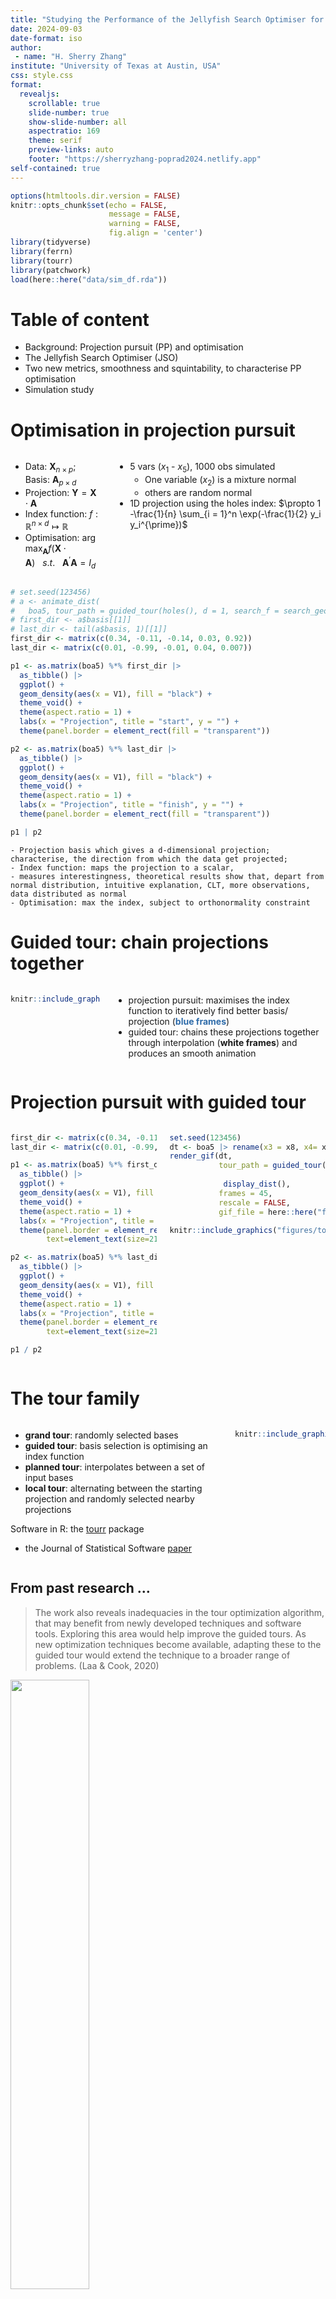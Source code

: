 ```yaml
---
title: "Studying the Performance of the Jellyfish Search Optimiser for the Application of Projection Pursuit"
date: 2024-09-03
date-format: iso
author: 
 - name: "H. Sherry Zhang"
institute: "University of Texas at Austin, USA"
css: style.css
format: 
  revealjs:
    scrollable: true
    slide-number: true
    show-slide-number: all
    aspectratio: 169
    theme: serif
    preview-links: auto
    footer: "https://sherryzhang-poprad2024.netlify.app"
self-contained: true
---
```


```r
options(htmltools.dir.version = FALSE)
knitr::opts_chunk$set(echo = FALSE, 
                      message = FALSE, 
                      warning = FALSE,
                      fig.align = 'center')
library(tidyverse)
library(ferrn)
library(tourr)
library(patchwork)
load(here::here("data/sim_df.rda"))
```

# Table of content

- Background: Projection pursuit (PP) and optimisation
- The Jellyfish Search Optimiser (JSO)
- Two new metrics, smoothness and squintability, to characterise PP optimisation
- Simulation study

# [Optimisation in projection pursuit]{.r-fit-text} {.smaller}

::: columns
::: column
-   Data: $\mathbf{X}_{n \times p}$; Basis: $\mathbf{A}_{p\times d}$
-   Projection: $\mathbf{Y} = \mathbf{X} \cdot \mathbf{A}$
-   Index function: $f: \mathbb{R}^{n \times d} \mapsto \mathbb{R}$
-   Optimisation: $\arg \max_{\mathbf{A}} f(\mathbf{X} \cdot \mathbf{A}) ~~~ s.t. ~~~ \mathbf{A}^{\prime} \mathbf{A} = I_d$
:::

::: column
-   5 vars ($x_1$ - $x_5$), 1000 obs simulated
    -   One variable ($x_2$) is a mixture normal
    -   others are random normal
-   1D projection using the holes index: $\propto 1 -\frac{1}{n} \sum_{i = 1}^n \exp(-\frac{1}{2} y_i y_i^{\prime})$
:::
:::

```r
# set.seed(123456)
# a <- animate_dist(
#   boa5, tour_path = guided_tour(holes(), d = 1, search_f = search_geodesic))
# first_dir <- a$basis[[1]]
# last_dir <- tail(a$basis, 1)[[1]]
first_dir <- matrix(c(0.34, -0.11, -0.14, 0.03, 0.92))
last_dir <- matrix(c(0.01, -0.99, -0.01, 0.04, 0.007))

p1 <- as.matrix(boa5) %*% first_dir |> 
  as_tibble() |> 
  ggplot() + 
  geom_density(aes(x = V1), fill = "black") + 
  theme_void() + 
  theme(aspect.ratio = 1) + 
  labs(x = "Projection", title = "start", y = "") + 
  theme(panel.border = element_rect(fill = "transparent"))

p2 <- as.matrix(boa5) %*% last_dir |> 
  as_tibble() |> 
  ggplot() + 
  geom_density(aes(x = V1), fill = "black") + 
  theme_void() + 
  theme(aspect.ratio = 1) + 
  labs(x = "Projection", title = "finish", y = "") + 
  theme(panel.border = element_rect(fill = "transparent"))

p1 | p2
```

::: notes
```         
- Projection basis which gives a d-dimensional projection; characterise, the direction from which the data get projected; 
- Index function: maps the projection to a scalar, 
- measures interestingness, theoretical results show that, depart from normal distribution, intuitive explanation, CLT, more observations,  data distributed as normal
- Optimisation: max the index, subject to orthonormality constraint
```
:::

# [Guided tour: chain projections together]{.r-fit-text} {.smaller}

::: columns
::: column
```r
knitr::include_graphics("figures/tour-path.png")
```
:::

::: column
-   projection pursuit: maximises the index function to iteratively find better basis/ projection ([**blue frames**]{style="color:#2E6BA9"})
-   guided tour: chains these projections together through interpolation (**white frames**) and produces an smooth animation

:::
:::

# [Projection pursuit with guided tour]{.r-fit-text} {.smaller}

::: columns
::: column
```r
first_dir <- matrix(c(0.34, -0.11, -0.14, 0.03, 0.92))
last_dir <- matrix(c(0.01, -0.99, -0.01, 0.04, 0.007))

p1 <- as.matrix(boa5) %*% first_dir |> 
  as_tibble() |> 
  ggplot() + 
  geom_density(aes(x = V1), fill = "black") + 
  theme_void() + 
  theme(aspect.ratio = 1) + 
  labs(x = "Projection", title = "start", y = "") + 
  theme(panel.border = element_rect(fill = "transparent"), 
        text=element_text(size=21))

p2 <- as.matrix(boa5) %*% last_dir |> 
  as_tibble() |> 
  ggplot() + 
  geom_density(aes(x = V1), fill = "black") + 
  theme_void() + 
  theme(aspect.ratio = 1) + 
  labs(x = "Projection", title = "finish", y = "") + 
  theme(panel.border = element_rect(fill = "transparent"), 
        text=element_text(size=21))

p1 / p2
```
:::

::: column
```r
set.seed(123456)
dt <- boa5 |> rename(x3 = x8, x4= x9, x5= x10)
render_gif(dt,
           tour_path = guided_tour(holes(), d = 1, 
                                   search_f = search_geodesic),
            display_dist(),
           frames = 45,
           rescale = FALSE,
           gif_file = here::here("figures", "tour-demo.gif"))

```

```r
knitr::include_graphics("figures/tour-demo.gif")
```
:::
:::


# The tour family {.smaller}

::: columns
::: {.column width="70%"}
-   **grand tour**: randomly selected bases
-   **guided tour**: basis selection is optimising an index function
-   **planned tour**: interpolates between a set of input bases
-   **local tour**: alternating between the starting projection and randomly selected nearby projections

Software in R: the [tourr](https://ggobi.github.io/tourr/index.html) package

-   the Journal of Statistical Software [paper](https://www.jstatsoft.org/article/view/v040i02)
:::

::: {.column width="30%"}
```r
knitr::include_graphics("figures/tourr-logo.png")
```
:::
:::

<!-- ## This is what you get from just projection pursuit, this is what you get when you add guided tour {.smaller} -->

<!-- penguins data, cluster -->


## From past research ... {.smaller}

> The work also reveals inadequacies in the tour optimization algorithm, that may benefit from newly developed techniques and software tools. Exploring this area would help improve the guided tours. As new optimization techniques become available, adapting these to the guided tour would extend the technique to a broader range of problems. (Laa & Cook, 2020)

::: {layout-ncol=4}

![](figures/pca-plot.png){width=50%} 

![](figures/pca.gif){width=50%} 

![](figures/tour.gif){width=50%} 

![](figures/tour-frame078.png){width=50%} 
:::

# Now, let's investigate a new optimiser

## The Jellyfish search optimiser {.smaller}

*Chou, J. S., & Truong, D. N. (2021). A novel metaheuristic optimizer inspired by behavior of jellyfish in ocean. Applied Mathematics and Computation, Volume 389, 125535.*

![](figures/JSO-paper.png){fig-align="center"}

## [The Jellyfish search optimiser algorithm]{.r-fit-text} {.smaller}

**Initialise** jellyfishes in the search space

**Calculate** the time control parameter: $c_t = | (1 - \frac{t}{\text{Max}_\text{iter}} (2 \times \text{rand}(0, 1) - 1) |$ 

  where $t$ is the number of iterations

<br>

**For each jellyfish $A_i$ at time $t$: IF $c_t >= 0.5$ THEN **

*(jellyfish follows ocean current)*

$$A_i(t + 1) = A_i(t) + \text{rand}(0, 1) \times \overrightarrow{\text{trend}}$$
 
 $$\overrightarrow{\text{trend}} = A^* - \beta \times \text{rand}(0, 1) \times \mu$$
 
where $X^*$ is the best jellyfish, $\beta = 3$, and $\mu$ is the mean of the current jellyfishes
 
## [The Jellyfish search optimiser algorithm]{.r-fit-text} {.smaller}

**IF $c_t < 0.5$ THEN ** *(jellyfish follows ocean current)*

...

**ELSE IF $\text{rand}(0, 1) > (1 - c(t))$ **

*(jellyfish exhibits passive motions)* 
  $$A_i(t + 1) = A_i(t) + \gamma \times \text{rand}(0, 1) \times (U_b - L_b)$$
where $\gamma = 0.1$ and $U_b - L_b = 1$ are used 
 
**ELSE **

*(jellyfish exhibits active motions)*
 
  $$A_i(t + 1) = A_i(t) +  \text{rand}(0, 1) \times \overrightarrow{\text{Direction}}$$
  
\begin{equation}  
  \overrightarrow{\text{Direction}} = 
  \begin{cases}
  
  A_j(t) - A_i(t) \quad \text{if} \quad f(X \cdot A_i) \ge f(X \cdot A_j) \\
  A_i(t) - A_j(t) \quad \text{if} \quad f(X \cdot A_i) < f(X \cdot A_j) \\
  
  \end{cases}

\end{equation}

where  $A_j$ is a randomly selected jellyfish

<!-- ## Some visualisation of the optimiser {.smaller} -->

<!-- - lots of paths -->

<!-- - one of them go really close to the optimal -->

# [Properties of the index function <br> for characterising the optimisation task]{.r-fit-text}

## [Properties proposed: smoothness, squintability, and speed]{.r-fit-text}

![](figures/PPI-property-paper.png)


*The paper also mentions flexibility and rotation invariance but they are less relevant for the optimisation*

## Smoothness {.smaller}

Theoretically can be defined by the Sobolev index $k$ in the Sobolev space $W^{k, p}(\mathbb{R})$. 

Computationally, random projections in the space can be seen as a random fields, hence fit a Gaussian process model with a Matérn covariance function.

![](figures/smoothness.png)

Matérn covariance function: $K(u)=K_{\nu,\eta,\ell}(u):=\eta^2\frac{\left(\sqrt{2\nu}\frac{u}{\ell}\right)^{\nu}}{\Gamma(\nu)2^{\nu-1}}\mathcal{K}_{\nu}\left(\sqrt{2\nu}\frac{u}{\ell}\right)\ , u\geq0$


where $\nu>0$ is the smoothness parameter, $\eta$ is the outputscale, $\ell$ is the lengthscale, and $\mathcal{K}_\nu$ is the modified Bessel function. 

## Squintability

A small squint angle because you have to be very close to the optimal
projection plane to be able to see the structure of the data.

![](figures/squintability-comic.png){fig-align="center"}

## Define Squintability {.smaller}

::::columns

:::{.column width=50%}
**Projection distance** between two bases $A$ and $A^*$, $d(A, A^*)$:

$$d(A, A^*) = \lVert AA^\prime - A^*A^{*\prime}\  \rVert _F$$

where $\lVert . \rVert _F$ denotes the Frobenius norm, given by
$\lVert M \rVert _F = \sqrt{\sum_{ij} M_{ij}^2}$. 

<br> 

**Index-distance curve** $g$ maps $d(A, A^*)$ to the index value $f(XA)$, such that $$g(d(A, A^*)) = f(XA)$$
:::

:::{.column width=50%}

```r
dt <- tibble(x = seq(0, 2, 0.02), 
       y = 1/ (1 + exp(3.5 * (x - 1.1)))) |> 
  mutate(dy = abs(y - lag(y)))

dt |>
  ggplot(aes(x = x, y = y)) + 
  geom_line() + 
  geom_point(data = dt |> filter(x == 1.1), color = "red", size = 3) + 
  geom_abline(intercept = 0.0175 / 0.02 * 1.1 + 0.5, slope = -0.0175/0.02, 
              linetype = "dashed") + 
  geom_segment(aes(x = 1.1, y = 0.5, yend = -Inf), linetype = "dashed") + 
  geom_label(aes(x = 1, y = 0.9, label = "max gradient on \n the curve: -0.4625")) + 
  geom_label(aes(x = 1.25, y = 0, label = "d = 1.1")) + 
  
  theme_bw() + 
  labs(x = "Projection distance", y = "Index value") 


```

**Squintability**: 

$$\varsigma(f) = -c \times \max_{d} g'(d) \times \arg \max_{d} g'(d)$$

use c = 4 to be consistent with estimating with parametric model

:::

::::


## Calculate squintability {.smaller}

![](figures/squintability.png)

**sigmoid curve**: $\ell(x):=\frac{1}{1+\exp(\theta_{3}(x-\theta_{2}))}\ $ such that $\ell(\theta_2)=0.5$

**parametric model**: $f(x)=(\theta_{1}-\theta_{4})\frac{\ell(x)-\ell(x_{\max})}{\ell(0)-\ell(x_{\max})}+\theta_{4}\ $ such that $f(0) = \theta_1$ and $f(x_{\text{max}}) = \theta_4$

**Squintability: ** $\varsigma=\frac{(\theta_{1}-\theta_{4})\theta_{2}\theta_{3}}{\ell(0)-\ell(x_{\max})}$ 

# [Simulation: Link JSO optimisers <br> with smoothness, squintability <br> and others]{.r-fit-text}

## Simulation setup {.smaller}

```r
dt <- tibble(
  shape = c(rep("pipe", 4), rep("sine", 8)),
  index = c(rep("holes", 4), "MIC", "MIC", "TIC", "TIC", "dcor2d", "loess2d", "splines2d", "stringy"),
  d = c(6, 8, 10, 12, 6, 8, 6, 8, 6, 6, 6, 6)
)
```

:::columns

:::column

**the "pipe" shape**:

the holes index 

data dimension d = 6, 8, 10, 12

```r
p1 <- ferrn::pipe1000 |> as_tibble() |> ggplot(aes(x = V1, y = V3)) + geom_point() + labs(x = "", y = "")
p2 <- ferrn::pipe1000 |> as_tibble() |> ggplot(aes(x = V5, y = V6)) + geom_point() + labs(x = "", y = "")
p1 | p2
```

* different JSO hyper-parameters: 

    * number of jellyfishes (20, 50, 100)
    * maximum number of iteration (50, 100)

:::

:::column

**the "sine" shape**:

index function:  *"MIC", "TIC", "dcor2d", "loess2d", "splines2d", "stringy"*

data dimension d = 6

```r
p1 <- ferrn::sine1000 |> as_tibble() |> ggplot(aes(x = V1, y = V2)) + geom_point() + labs(x = "", y = "")
p2 <- ferrn::sine1000 |> as_tibble() |> ggplot(aes(x = V5, y = V6)) + geom_point() + labs(x = "", y = "")
p1 | p2
```

For "MIC" and "TIC", d = 8 is also included

:::


:::

## [A flavour of the indexes]{.r-fit-text} {.smaller} 

The `loess` index: $$I_{\text{loess}}(A) = \max \left(1 - \frac{var(e^{\text{loess}}_{y_1 \sim y_2})}{var(y_1)}, 1 - \frac{var(e^{\text{loess}}_{y_2 \sim y_1})}{var(y_2)}\right)$$

The `stringy` index: 

non-smooth index based on scagnostics. It measures the proportion of vertices with two edges in the minimum spanning tree (MST) of the projection to detect whether the projection forms a straight line. The index is calculated as

$$I_{stringy}(A) = \frac{\text{number of vertices with 2 edges}}{\text{number of total vertices with more than one edge}} $$ 


## Sucess rate {.smaller}


50 repetitions for each case to calculate success rate

xxx out of 50 that finds a final index value within 0.05 of the best index value found among all 50 simulations 

![](figures/success-rate.png){fig-align="center"}

## The generalised linear model  {.smaller}

*a binomial family and a logit link function*

<center>success rate ~ smoothness + squintability + n_jellies + max_tries + d + long_time</center>

data pre-processing: 

1) divide `n_jellies` and `max_tries` by 10 for interpretation, 
2) new binary variable `long_time` for average run time over 30 seconds

```r
sim_df |> 
  dplyr::select(index, d, smoothness, 
    squintability, n_jellies, max_tries, 
    -I_max, P_J, time) |> 
  mutate(time = as.numeric(time)) |>
  arrange(index, d, n_jellies, max_tries) |> 
  head(5) |> 
  knitr::kable(digits = 2,  
        col.names = c("index", "d", 
          "smoothness", "squintability", 
          "n. jellyfish", 
          "max. tries", 
          "success rate", "time (sec)"),
        linesep = "",
        booktabs = T)
```


## Results {.smaller}

```r
sim_df2 <- sim_df |>   
  mutate(n_jellies = n_jellies/10,
         max_tries = max_tries/10,
         long_time = ifelse(time > 20, 1, 0),
         P_J = ifelse(index == "stringy", 0, P_J))

mod1 <- glm(P_J ~ smoothness + squintability + d + long_time + n_jellies + max_tries, data = sim_df2, family = binomial)
broom::tidy(mod1) |> 
  mutate(term = c("Intercept", "Smoothness",
   "Squintability", "Dimension (d)", 
   "Long time", "N. jellyfish", 
   "Max. tries")) |>
  knitr::kable(digits = 2, format = "html", linesep = "", booktabs = T) |> 
  kableExtra::row_spec(1:7, extra_css = "border-bottom-style: none")

```


* The signs of the variables are as expected 
* The variable squintability and dimension are significant - sugguesting their influence the success of the optimisation

## Takeaway {.smaller}

* The JSO is implemented in the `tourr` package.

* The two metrics, smoothness and squintability, are proposed and implemented in the `ferrn` package. They can be used to characterise the diﬀiculty of the optimisation task and inform the choice of optimiser.

* Large squintability indicates a distinct difference in index values between optimal regions and others. When one jellyfish enters the optimal region, the high index value it generates will be clearly distinguishable from spurious values and lead other jellyfish to move toward the optimal region. 


### But also notice ... {.smaller}

* The two metrics are relative - comparison should be made with same parameters.

* Index values should be standardised to the [0, 1] interval

* Computational cost associated with swarm-based optimiser, i.e. JSO

## `r emo::ji("link")` {.smaller}

```r
library(qrcode)
a <- qr_code("https://sherryzhang-porad2024.netlify.app/")
generate_svg(a, filename = "figures/qrcode.svg")
```

-   this slide:
    -   {{< fa link >}}: <https://sherryzhang-poprad2024.netlify.app>
    -   {{< fa brands github >}}: <https://github.com/huizezhang-sherry/poprad2024>
-   the `ferrn` package:
    -   {{< fa brands github >}}: <https://huizezhang-sherry.github.io/ferrn/>
    -   CRAN: <https://cran.r-project.org/web/packages/ferrn/index.html>
- the `tourr` package:
    -   {{< fa brands github >}}: <https://github.com/ggobi/tourr>
    -  CRAN: <https://cran.r-project.org/web/packages/tourr/index.html>
